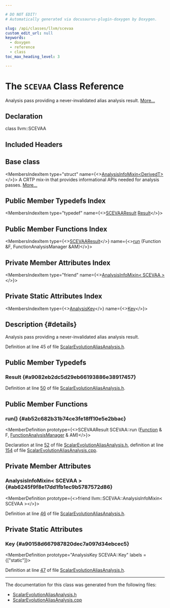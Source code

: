 ```yaml
---

# DO NOT EDIT!
# Automatically generated via docusaurus-plugin-doxygen by Doxygen.

slug: /api/classes/llvm/scevaa
custom_edit_url: null
keywords:
  - doxygen
  - reference
  - class
toc_max_heading_level: 3

---
```





# The `SCEVAA` Class Reference

<DoxygenPage pluginConfig={pluginConfig}>

Analysis pass providing a never-invalidated alias analysis result. <a href="#details">More...</a>

## Declaration

<CodeBlock>class llvm::SCEVAA</CodeBlock>

## Included Headers

<IncludesList>
<IncludesListItem
  filePath="llvm/Analysis/ScalarEvolutionAliasAnalysis.h"
  permalink="/docs/api/files/include/include/llvm/include/llvm/analysis/scalarevolutionaliasanalysis-h"
  isLocal="true" />
</IncludesList>

## Base class

<MembersIndex>

<MembersIndexItem
  type="struct"
  name={<><a href="/docs/api/structs/llvm/analysisinfomixin">AnalysisInfoMixin&lt;DerivedT&gt;</a></>}>
A CRTP mix-in that provides informational APIs needed for analysis passes. <a href="/docs/api/structs/llvm/analysisinfomixin/#details">More...</a>
</MembersIndexItem>

</MembersIndex>

## Public Member Typedefs Index

<MembersIndex>

<MembersIndexItem
  type="typedef"
  name={<><a href="/docs/api/classes/llvm/scevaaresult">SCEVAAResult</a> <a href="#a9082eb2dc5d29eb66193886e38917457">Result</a></>}>
</MembersIndexItem>

</MembersIndex>

## Public Member Functions Index

<MembersIndex>

<MembersIndexItem
  type={<><a href="/docs/api/classes/llvm/scevaaresult">SCEVAAResult</a></>}
  name={<><a href="#ab52c682b31b74ce3fe18ff10e5e2bbac">run</a> (Function &amp;F, FunctionAnalysisManager &amp;AM)</>}>
</MembersIndexItem>

</MembersIndex>

## Private Member Attributes Index

<MembersIndex>

<MembersIndexItem
  type="friend"
  name={<><a href="#ab6245f9f8e17dd1fb1ec9b5787572d86">AnalysisInfoMixin&lt; SCEVAA &gt;</a></>}>
</MembersIndexItem>

</MembersIndex>

## Private Static Attributes Index

<MembersIndex>

<MembersIndexItem
  type={<><a href="/docs/api/structs/llvm/analysiskey">AnalysisKey</a></>}
  name={<><a href="#a90158d667987820dec7a097d34ebcec5">Key</a></>}>
</MembersIndexItem>

</MembersIndex>

## Description {#details}

Analysis pass providing a never-invalidated alias analysis result.

Definition at line 45 of file <a href="/docs/api/files/include/include/llvm/include/llvm/analysis/scalarevolutionaliasanalysis-h">ScalarEvolutionAliasAnalysis.h</a>.

<SectionDefinition>

## Public Member Typedefs

### Result {#a9082eb2dc5d29eb66193886e38917457}

<MemberDefinition
  prototype="typedef SCEVAAResult llvm::SCEVAA::Result">

Definition at line <a href="/docs/api/files/include/include/llvm/include/llvm/analysis/scalarevolutionaliasanalysis-h/#l00050">50</a> of file <a href="/docs/api/files/include/include/llvm/include/llvm/analysis/scalarevolutionaliasanalysis-h">ScalarEvolutionAliasAnalysis.h</a>.
</MemberDefinition>

</SectionDefinition>

<SectionDefinition>

## Public Member Functions

### run() {#ab52c682b31b74ce3fe18ff10e5e2bbac}

<MemberDefinition
  prototype={<>SCEVAAResult SCEVAA::run (<a href="/docs/api/classes/llvm/function">Function</a> &amp; F, <a href="/docs/api/namespaces/llvm/#adce09a5a0de0e3177eb00e932734af2f">FunctionAnalysisManager</a> &amp; AM)</>}>

Declaration at line <a href="/docs/api/files/include/include/llvm/include/llvm/analysis/scalarevolutionaliasanalysis-h/#l00052">52</a> of file <a href="/docs/api/files/include/include/llvm/include/llvm/analysis/scalarevolutionaliasanalysis-h">ScalarEvolutionAliasAnalysis.h</a>, definition at line <a href="/docs/api/files/lib/lib/analysis/scalarevolutionaliasanalysis-cpp/#l00154">154</a> of file <a href="/docs/api/files/lib/lib/analysis/scalarevolutionaliasanalysis-cpp">ScalarEvolutionAliasAnalysis.cpp</a>.
</MemberDefinition>

</SectionDefinition>

<SectionDefinition>

## Private Member Attributes

### AnalysisInfoMixin&lt; SCEVAA &gt; {#ab6245f9f8e17dd1fb1ec9b5787572d86}

<MemberDefinition
  prototype={<>friend llvm::SCEVAA::AnalysisInfoMixin&lt; SCEVAA &gt;</>}>

Definition at line <a href="/docs/api/files/include/include/llvm/include/llvm/analysis/scalarevolutionaliasanalysis-h/#l00046">46</a> of file <a href="/docs/api/files/include/include/llvm/include/llvm/analysis/scalarevolutionaliasanalysis-h">ScalarEvolutionAliasAnalysis.h</a>.
</MemberDefinition>

</SectionDefinition>

<SectionDefinition>

## Private Static Attributes

### Key {#a90158d667987820dec7a097d34ebcec5}

<MemberDefinition
  prototype="AnalysisKey SCEVAA::Key"
  labels = {["static"]}>

Definition at line <a href="/docs/api/files/include/include/llvm/include/llvm/analysis/scalarevolutionaliasanalysis-h/#l00047">47</a> of file <a href="/docs/api/files/include/include/llvm/include/llvm/analysis/scalarevolutionaliasanalysis-h">ScalarEvolutionAliasAnalysis.h</a>.
</MemberDefinition>

</SectionDefinition>

<hr/>

The documentation for this class was generated from the following files:

<ul>
<li><a href="/docs/api/files/include/include/llvm/include/llvm/analysis/scalarevolutionaliasanalysis-h">ScalarEvolutionAliasAnalysis.h</a></li>
<li><a href="/docs/api/files/lib/lib/analysis/scalarevolutionaliasanalysis-cpp">ScalarEvolutionAliasAnalysis.cpp</a></li>
</ul>

</DoxygenPage>
